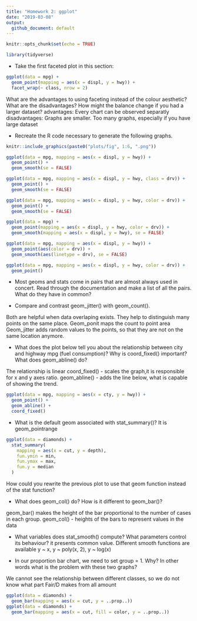 ```yaml
---
title: "Homework 2: ggplot"
date: "2019-03-08"
output: 
  github_document: default
---
```


```r
knitr::opts_chunk$set(echo = TRUE)
```

```r
library(tidyverse)
```


- Take the first faceted plot in this section:

```r
ggplot(data = mpg) + 
  geom_point(mapping = aes(x = displ, y = hwy)) + 
  facet_wrap(~ class, nrow = 2)
```

What are the advantages to using faceting instead of the colour aesthetic? What are the disadvantages? How might the balance change if you had a larger dataset?
advantages:
Every chart can be observed separatly
disadvantages:
Graphs are smaller. Too many graphs, especially if you have large dataset


- Recreate the R code necessary to generate the following graphs.

```r
knitr::include_graphics(paste0("plots/fig", 1:6, ".png"))

```
```r

ggplot(data = mpg, mapping = aes(x = displ, y = hwy)) + 
  geom_point() + 
  geom_smooth(se = FALSE)
```

```r

ggplot(data = mpg, mapping = aes(x = displ, y = hwy, class = drv)) + 
  geom_point() + 
  geom_smooth(se = FALSE)
```

```r

ggplot(data = mpg, mapping = aes(x = displ, y = hwy, color = drv)) + 
  geom_point() + 
  geom_smooth(se = FALSE)
```

```r

ggplot(data = mpg) + 
  geom_point(mapping = aes(x = displ, y = hwy, color = drv)) + 
  geom_smooth(mapping = aes(x = displ, y = hwy), se = FALSE)
```

```r

ggplot(data = mpg, mapping = aes(x = displ, y = hwy)) + 
  geom_point(aes(color = drv)) + 
  geom_smooth(aes(linetype = drv), se = FALSE)
```

```r

ggplot(data = mpg, mapping = aes(x = displ, y = hwy, color = drv)) + 
  geom_point() 
```

- Most geoms and stats come in pairs that are almost always used in concert. Read through the documentation and make a list of all the pairs. What do they have in common?

- Compare and contrast geom_jitter() with geom_count().

Both are helpful when data overlaping exists. They help to distinguish many points on the same place. 
Geom_ponit maps the count to point area
Geom_jitter adds random values to the points, so that they are not on the same location anymore. 

- What does the plot below tell you about the relationship between city and highway mpg (fuel consumption)? Why is coord_fixed() important? What does geom_abline() do?

The relationship is linear
coord_fixed() - scales the graph,it is responsible for x and y axes ratio.
geom_abline() - adds the line below, what is capable of showing the trend. 

```r
ggplot(data = mpg, mapping = aes(x = cty, y = hwy)) +
  geom_point() + 
  geom_abline() +
  coord_fixed()
```

- What is the default geom associated with stat_summary()?
It is geom_pointrange

```r
ggplot(data = diamonds) + 
  stat_summary(
    mapping = aes(x = cut, y = depth),
    fun.ymin = min,
    fun.ymax = max,
    fun.y = median
  )
```

How could you rewrite the previous plot to use that geom function instead of the stat function?


- What does geom_col() do? How is it different to geom_bar()?

geom_bar() makes the height of the bar proportional to the number of cases in each group.
geom_col()  - heights of the bars to represent values in the data

- What variables does stat_smooth() compute? What parameters control its behaviour?
it presents common value. Different smooth functions are available  y ~ x, y ~ poly(x, 2), y ~ log(x)


- In our proportion bar chart, we need to set group = 1. Why? In other words what is the problem with these two graphs?

We cannot see the relationship between different classes, so we do not know what part Fair/D makes from all amount
```r
ggplot(data = diamonds) + 
  geom_bar(mapping = aes(x = cut, y = ..prop..))
ggplot(data = diamonds) + 
  geom_bar(mapping = aes(x = cut, fill = color, y = ..prop..))
```

